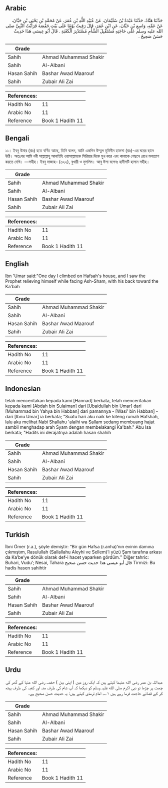 ## Arabic


<div dir="rtl" lang="ar" style={{fontSize:'larger',backgroundColor:'#f8f9fa',padding:20}}>
حَدَّثَنَا هَنَّادٌ، حَدَّثَنَا عَبْدَةُ بْنُ سُلَيْمَانَ، عَنْ عُبَيْدِ اللَّهِ بْنِ عُمَرَ، عَنْ مُحَمَّدِ بْنِ يَحْيَى بْنِ حَبَّانَ، عَنْ عَمِّهِ، وَاسِعِ بْنِ حَبَّانَ، عَنِ ابْنِ عُمَرَ، قَالَ رَقِيتُ يَوْمًا عَلَى بَيْتِ حَفْصَةَ فَرَأَيْتُ النَّبِيَّ صلى الله عليه وسلم عَلَى حَاجَتِهِ مُسْتَقْبِلَ الشَّأْمِ مُسْتَدْبِرَ الْكَعْبَةِ ‏.‏ قَالَ أَبُو عِيسَى هَذَا حَدِيثٌ حَسَنٌ صَحِيحٌ ‏.‏
</div>
<div style={{backgroundColor:'#f8f9fa',padding:20, marginBottom: 10}}><table> <thead> <tr> <th>Grade</th> <th></th> </tr> </thead> <tbody> <tr><td>Sahih</td><td>Ahmad Muhammad Shakir</td></tr><tr><td>Sahih</td><td>Al-Albani</td></tr><tr><td>Hasan Sahih</td><td>Bashar Awad Maarouf</td></tr><tr><td>Sahih</td><td>Zubair Ali Zai</td></tr></tbody></table><table> <thead> <tr> <th>References:</th> <th></th> </tr> </thead> <tbody><tr><td>Hadith No</td><td>11</td></tr><tr><td>Arabic No</td><td>11</td></tr><tr><td>Reference</td><td>Book 1 Hadith 11</td></tr></tbody></table></div>

## Bengali


<div dir="ltr" lang="bn" style={{fontSize:'larger',backgroundColor:'#f8f9fa',padding:20}}>
১১। ইবনু উমার (রাঃ) হতে বর্ণিত আছে, তিনি বলেন, আমি একদিন উম্মুল মুমিনীন হাফসা (রাঃ)-এর ঘরের ছাদে উঠি। অতঃপর আমি নবী সাল্লাল্লাহু আলাইহি ওয়াসাল্লামকে সিরিয়ার দিকে মুখ করে এবং কাবাকে পেছনে রেখে মলত্যাগ করতে দেখি। —সহীহ। ইবনু মাজাহ– (৩২২), বুখারী ও মুসলিম। আবু ঈসা বলেনঃ হাদীসটি হাসান সহীহ।
</div>
<div style={{backgroundColor:'#f8f9fa',padding:20, marginBottom: 10}}><table> <thead> <tr> <th>Grade</th> <th></th> </tr> </thead> <tbody> <tr><td>Sahih</td><td>Ahmad Muhammad Shakir</td></tr><tr><td>Sahih</td><td>Al-Albani</td></tr><tr><td>Hasan Sahih</td><td>Bashar Awad Maarouf</td></tr><tr><td>Sahih</td><td>Zubair Ali Zai</td></tr></tbody></table><table> <thead> <tr> <th>References:</th> <th></th> </tr> </thead> <tbody><tr><td>Hadith No</td><td>11</td></tr><tr><td>Arabic No</td><td>11</td></tr><tr><td>Reference</td><td>Book 1 Hadith 11</td></tr></tbody></table></div>

## English


<div dir="ltr" lang="en" style={{fontSize:'larger',backgroundColor:'#f8f9fa',padding:20}}>
Ibn 'Umar said:"One day I climbed on Hafsah's house, and I saw the Prophet relieving himself while facing Ash-Sham, with his back toward the Ka'bah
</div>
<div style={{backgroundColor:'#f8f9fa',padding:20, marginBottom: 10}}><table> <thead> <tr> <th>Grade</th> <th></th> </tr> </thead> <tbody> <tr><td>Sahih</td><td>Ahmad Muhammad Shakir</td></tr><tr><td>Sahih</td><td>Al-Albani</td></tr><tr><td>Hasan Sahih</td><td>Bashar Awad Maarouf</td></tr><tr><td>Sahih</td><td>Zubair Ali Zai</td></tr></tbody></table><table> <thead> <tr> <th>References:</th> <th></th> </tr> </thead> <tbody><tr><td>Hadith No</td><td>11</td></tr><tr><td>Arabic No</td><td>11</td></tr><tr><td>Reference</td><td>Book 1 Hadith 11</td></tr></tbody></table></div>

## Indonesian


<div dir="ltr" lang="id" style={{fontSize:'larger',backgroundColor:'#f8f9fa',padding:20}}>
telah menceritakan kepada kami [Hannad] berkata, telah menceritakan kepada kami [Abdah bin Sulaiman] dari [Ubaidullah bin Umar] dari [Muhammad bin Yahya bin Habban] dari pamannya - [Wasi' bin Habban] - dari [Ibnu Umar] ia berkata; "Suatu hari aku naik ke loteng rumah Hafshah, lalu aku melihat Nabi Shallahu 'alaihi wa Sallam sedang membuang hajat sambil menghadap arah Syam dengan membelakangi Ka'bah." Abu Isa berkata; "Hadits ini derajatnya adalah hasan shahih
</div>
<div style={{backgroundColor:'#f8f9fa',padding:20, marginBottom: 10}}><table> <thead> <tr> <th>Grade</th> <th></th> </tr> </thead> <tbody> <tr><td>Sahih</td><td>Ahmad Muhammad Shakir</td></tr><tr><td>Sahih</td><td>Al-Albani</td></tr><tr><td>Hasan Sahih</td><td>Bashar Awad Maarouf</td></tr><tr><td>Sahih</td><td>Zubair Ali Zai</td></tr></tbody></table><table> <thead> <tr> <th>References:</th> <th></th> </tr> </thead> <tbody><tr><td>Hadith No</td><td>11</td></tr><tr><td>Arabic No</td><td>11</td></tr><tr><td>Reference</td><td>Book 1 Hadith 11</td></tr></tbody></table></div>

## Turkish


<div dir="ltr" lang="tr" style={{fontSize:'larger',backgroundColor:'#f8f9fa',padding:20}}>
İbni Ömer (r.a.), şöyle demiştir: “Bir gün Hafsa (r.anha)’nın evinin damına çıkmıştım, Rasulullah (Sallallahu Aleyhi ve Sellem)’i yüzü Şam tarafına arkası da Ka’be’ye dönük olarak def-i hacet yaparken gördüm.'' Diğer tahric: Buhari, Vudu’; Nesai, Tahara قال أبو عيسى هذا حديث حسن صحيح Tirmizi: Bu hadis hasen sahihtir
</div>
<div style={{backgroundColor:'#f8f9fa',padding:20, marginBottom: 10}}><table> <thead> <tr> <th>Grade</th> <th></th> </tr> </thead> <tbody> <tr><td>Sahih</td><td>Ahmad Muhammad Shakir</td></tr><tr><td>Sahih</td><td>Al-Albani</td></tr><tr><td>Hasan Sahih</td><td>Bashar Awad Maarouf</td></tr><tr><td>Sahih</td><td>Zubair Ali Zai</td></tr></tbody></table><table> <thead> <tr> <th>References:</th> <th></th> </tr> </thead> <tbody><tr><td>Hadith No</td><td>11</td></tr><tr><td>Arabic No</td><td>11</td></tr><tr><td>Reference</td><td>Book 1 Hadith 11</td></tr></tbody></table></div>

## Urdu


<div dir="rtl" lang="ur" style={{fontSize:'larger',backgroundColor:'#f8f9fa',padding:20}}>
عبداللہ بن عمر رضی الله عنہما کہتے ہیں کہ ایک روز میں ( اپنی بہن ) حفصہ رضی الله عنہا کے گھر کی چھت پر چڑھا تو نبی اکرم صلی الله علیہ وسلم کو دیکھا کہ آپ شام کی طرف منہ اور کعبہ کی طرف پیٹھ کر کے قضائے حاجت فرما رہے ہیں ۱؎۔ امام ترمذی کہتے ہیں: یہ حدیث حسن صحیح ہے۔
</div>
<div style={{backgroundColor:'#f8f9fa',padding:20, marginBottom: 10}}><table> <thead> <tr> <th>Grade</th> <th></th> </tr> </thead> <tbody> <tr><td>Sahih</td><td>Ahmad Muhammad Shakir</td></tr><tr><td>Sahih</td><td>Al-Albani</td></tr><tr><td>Hasan Sahih</td><td>Bashar Awad Maarouf</td></tr><tr><td>Sahih</td><td>Zubair Ali Zai</td></tr></tbody></table><table> <thead> <tr> <th>References:</th> <th></th> </tr> </thead> <tbody><tr><td>Hadith No</td><td>11</td></tr><tr><td>Arabic No</td><td>11</td></tr><tr><td>Reference</td><td>Book 1 Hadith 11</td></tr></tbody></table></div>